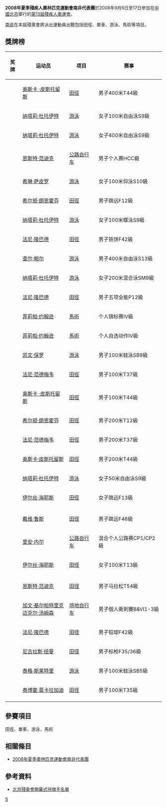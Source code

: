 {{Infobox Country Paralympics
|NPC= RSA
|games= 2008年夏季
|competitors=
|sports=
|flagbearer=
|gold=21
|silver=3
|bronze=6
|total=30
|rank=6
|officials=
}}

'''2008年夏季殘疾人奧林匹克運動會南非代表團'''於2008年9月6日至17日參加在[[中國北京|中國北京]]舉行的[[2008年夏季殘奧會|第13屆殘疾人奧運會]]。

[[南非|南非]]在本屆殘奧會將派出運動員出戰包括田徑、單車、游泳、馬術等項目。

== 獎牌榜 ==
{| class="wikitable sortable" style="font-size:88%"
|-bgcolor=#efefef
! 奖牌
! 运动员
! 项目
! 赛事
|-
| {{gold medal}} || [[奥斯卡_·皮斯托留斯|奥斯卡 ·皮斯托留斯]] || [[2008年夏季殘奧會田徑比賽|田徑]] || 男子400米T44級
|-
| {{gold medal}} || [[纳塔莉·杜托伊特|纳塔莉·杜托伊特]] || [[2008年夏季殘奧會游泳比賽|游泳]] || 女子100米自由泳S9級
|-
| {{gold medal}} || [[纳塔莉·杜托伊特|纳塔莉·杜托伊特]] || [[2008年夏季殘奧會游泳比賽|游泳]] || 女子400米自由泳S9級
|-
| {{gold medal}} || [[恩斯特·范迪克|恩斯特·范迪克]] || [[2008年夏季殘奧會自行车比賽|公路自行车]] || 男子个人赛HCC級
|-
| {{gold medal}} || [[希琳·萨皮罗|希琳·萨皮罗]] || [[2008年夏季殘奧會游泳比賽|游泳]] || 女子100米仰泳S10級
|-
| {{gold medal}} || [[希尔顿·朗恩霍芬|希尔顿·朗恩霍芬]] || [[2008年夏季殘奧會田徑比賽|田徑]] || 男子跳远F12級
|-
| {{gold medal}} || [[纳塔莉·杜托伊特|纳塔莉·杜托伊特]] || [[2008年夏季殘奧會游泳比賽|游泳]] || 女子100米蝶泳S9級
|-
| {{gold medal}} || [[法尼·隆巴德|法尼·隆巴德]] || [[2008年夏季殘奧會田徑比賽|田徑]] || 男子铁饼F42級
|-
| {{gold medal}} || [[查尔·鲍尔|查尔·鲍尔]] || [[2008年夏季殘奧會游泳比賽|游泳]] || 男子400米自由泳S13級
|-
| {{gold medal}} || [[纳塔莉·杜托伊特|纳塔莉·杜托伊特]] || [[2008年夏季殘奧會游泳比賽|游泳]] || 女子200米混合泳SM9級
|-
| {{gold medal}} || [[法尼·隆巴德|法尼·隆巴德]] || [[2008年夏季殘奧會田徑比賽|田徑]] || 男子五项全能P12級
|-
| {{gold medal}} || [[菲莉帕·约翰逊|菲莉帕·约翰逊]] || [[2008年夏季殘奧會馬術比賽|馬術]] || 个人锦标赛IV級
|-
| {{gold medal}} || [[菲莉帕·约翰逊|菲莉帕·约翰逊]] || [[2008年夏季殘奧會馬術比賽|馬術]] || 个人自选动作IV級
|-
| {{gold medal}} || [[凯文·保罗|凯文·保罗]] || [[2008年夏季殘奧會游泳比賽|游泳]] || 男子100米蛙泳SB9級
|-
| {{gold medal}} || [[法尼·范德梅韦|法尼·范德梅韦]] || [[2008年夏季殘奧會田徑比賽|田徑]] || 男子100米T37級
|-
| {{gold medal}} || [[奥斯卡_·皮斯托留斯|奥斯卡 ·皮斯托留斯]] || [[2008年夏季殘奧會田徑比賽|田徑]] || 男子100米T44級
|-
| {{gold medal}} || [[希尔顿·朗恩霍芬|希尔顿·朗恩霍芬]] || [[2008年夏季殘奧會田徑比賽|田徑]] || 男子200米T12級
|-
| {{gold medal}} || [[法尼·范德梅韦|法尼·范德梅韦]] || [[2008年夏季殘奧會田徑比賽|田徑]] || 男子200米T37級
|-
| {{gold medal}} || [[奥斯卡·皮斯托留斯|奥斯卡·皮斯托留斯]] || [[2008年夏季殘奧會田徑比賽|田徑]] || 男子200米T44級
|-
| {{gold medal}} || [[纳塔莉·杜托伊特|纳塔莉·杜托伊特]] || [[2008年夏季殘奧會游泳比賽|游泳]] || 女子50米自由泳S9級
|-
| {{gold medal}} || [[伊尔丝·海耶斯|伊尔丝·海耶斯]] || [[2008年夏季殘奧會田徑比賽|田徑]] || 女子跳远F13級
|-

|-
| {{silver medal}} || [[戴维·鲁斯|戴维·鲁斯]] || [[2008年夏季殘奧會田径比賽|田径]] || 男子跳远F46級
|-
| {{silver medal}} || [[里安·内尔|里安·内尔]] || [[2008年夏季殘奧會自行车比賽|公路自行车]] || 混合个人公路赛CP1/CP2級
|-
| {{silver medal}} || [[伊尔丝·海耶斯|伊尔丝·海耶斯]] || [[2008年夏季殘奧會田径比賽|田径]] || 女子100米T13級
|-

|-
| {{bronze medal}} || [[恩斯特·范迪克|恩斯特·范迪克]] || [[2008年夏季殘奧會田径比賽|田径]] || 男子马拉松T54級
|-
| {{bronze medal}} || [[加文·基尔帕特里克|加文·基尔帕特里克]]<br />[[迈克尔·汤姆森|迈克尔·汤姆森]] || [[2008年夏季殘奧會自行车比賽|场地自行车]] || 男子個人衝刺賽B&VI1-3級
|-
| {{bronze medal}} || [[法尼·隆巴德|法尼·隆巴德]] || [[2008年夏季殘奧會田径比賽|田径]] || 男子铅球F42級
|-
| {{bronze medal}} || [[尼古拉斯·纽曼|尼古拉斯·纽曼]] || [[2008年夏季殘奧會田径比賽|田径]] || 男子标枪F35/36級
|-
| {{bronze medal}} || [[泰格·斯莱特里|泰格·斯莱特里]] || [[2008年夏季殘奧會游泳比賽|游泳]] || 男子100米蛙泳SB5級
|-
| {{bronze medal}} || [[泰博霍·莫卡拉加迪|泰博霍·莫卡拉加迪]] || [[2008年夏季殘奧會田径比賽|田径]] || 男子100米T35級
|-

|}

== 參賽項目 ==
田徑、單車、游泳、馬術

== 相關條目 ==
*[[2008年夏季奧林匹克運動會南非代表團|2008年夏季奧林匹克運動會南非代表團]]

== 參考資料 ==
*[https://web.archive.org/web/20080909184931/http://www.paralympic.org/release/Main_Sections_Menu/News/Press_Releases/Flagbearers_List_Opening_Ceremony_Final_5_Sept1.pdf 北京殘奥會開幕式持旗手名單]

{{2008年夏季殘疾人奧林匹克運動會代表團}}

[[Category:2008年夏季殘疾人奧林匹克運動會代表團|S]]